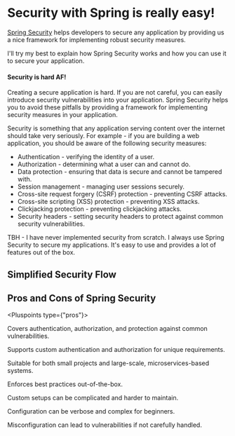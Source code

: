 
# Security with Spring is really easy!

[Spring Security](https://spring.io/projects/spring-security) helps developers to secure any application by providing us a nice framework for implementing robust security measures.

I'll try my best to explain how Spring Security works and how you can use it to secure your application.


<div className="mt-4">
  <BadgeLink href="https://spring.io/projects/spring-security" label="Docs" />
</div>

#### Security is hard AF!
Creating a secure application is hard. If you are not careful, you can easily introduce security vulnerabilities into your application. 
Spring Security helps you to avoid these pitfalls by providing a framework for implementing security measures in your application.

Security is something that any application serving content over the internet should take very seriously. 
For example - if you are building a web application, you should be aware of the following security measures:
* Authentication - verifying the identity of a user.
* Authorization - determining what a user can and cannot do.
* Data protection - ensuring that data is secure and cannot be tampered with.
* Session management - managing user sessions securely.
* Cross-site request forgery (CSRF) protection - preventing CSRF attacks.
* Cross-site scripting (XSS) protection - preventing XSS attacks.
* Clickjacking protection - preventing clickjacking attacks.
* Security headers - setting security headers to protect against common security vulnerabilities.

TBH - I have never implemented security from scratch. I always use Spring Security to secure my applications. It's easy to use and provides a lot of features out of the box.

## Simplified Security Flow
<FirstFlow />

## Pros and Cons of Spring Security
<Pluspoints type={"pros"}>
  <p>Covers authentication, authorization, and protection against common vulnerabilities.</p>
  <p>Supports custom authentication and authorization for unique requirements.</p>
  <p>Suitable for both small projects and large-scale, microservices-based systems.</p>
  <p>Enforces best practices out-of-the-box.</p>
</Pluspoints>
<Pluspoints type={"cons"}>
  <p>Custom setups can be complicated and harder to maintain.</p>
  <p>Configuration can be verbose and complex for beginners.</p>
  <p>Misconfiguration can lead to vulnerabilities if not carefully handled.</p>
</Pluspoints>

